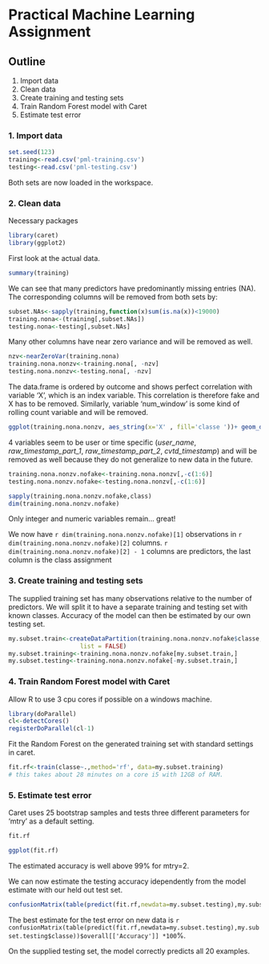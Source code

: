 Practical Machine Learning Assignment
========================================================

Outline
-------------
1. Import data
2. Clean data
3. Create training and testing sets
4. Train Random Forest model with Caret
5. Estimate test error



### 1. Import data
```r
set.seed(123)
training<-read.csv('pml-training.csv')
testing<-read.csv('pml-testing.csv')

```
Both sets are now loaded in the workspace.


### 2. Clean data
Necessary packages
```r
library(caret)
library(ggplot2)
```
First look at the actual data.
```r
summary(training)
```
We can see that many predictors have predominantly missing entries (NA). The corresponding columns will be removed from both sets by:
```r
subset.NAs<-sapply(training,function(x)sum(is.na(x))<19000)
training.nona<-(training[,subset.NAs])
testing.nona<-testing[,subset.NAs]
```
Many other columns have near zero variance and will be removed as well.
```r
nzv<-nearZeroVar(training.nona)
training.nona.nonzv<-training.nona[, -nzv]
testing.nona.nonzv<-testing.nona[, -nzv]
```

The data.frame is ordered by outcome and shows perfect correlation with variable 'X', which is an index variable. This correlation is therefore fake and X has to be removed.
Similarly, variable 'num_window' is some kind of rolling count variable and will be removed.

```r
ggplot(training.nona.nonzv, aes_string(x='X' , fill='classe '))+ geom_density(alpha=.3)
```

4 variables seem to be user or time specific (*user_name*, *raw_timestamp_part_1*, *raw_timestamp_part_2*, *cvtd_timestamp*) and will be removed as well because they do not generalize to new data in the future.

```r
training.nona.nonzv.nofake<-training.nona.nonzv[,-c(1:6)]
testing.nona.nonzv.nofake<-testing.nona.nonzv[,-c(1:6)]
```

```r
sapply(training.nona.nonzv.nofake,class)
dim(training.nona.nonzv.nofake)
```
Only integer and numeric variables remain... great! 

We now have `r dim(training.nona.nonzv.nofake)[1]` observations in `r dim(training.nona.nonzv.nofake)[2]` columns. `r dim(training.nona.nonzv.nofake)[2] - 1` columns are predictors, the last column is the class assignment

### 3. Create training and testing sets
The supplied training set has many observations relative to the number of predictors. We will split it to have a separate training and testing set with known classes. Accuracy of the model can then be estimated by our own testing set. 


```r
my.subset.train<-createDataPartition(training.nona.nonzv.nofake$classe, p = .8,
                    list = FALSE)
my.subset.training<-training.nona.nonzv.nofake[my.subset.train,]
my.subset.testing<-training.nona.nonzv.nofake[-my.subset.train,]
```
### 4. Train Random Forest model with Caret

Allow R to use 3 cpu cores if possible on a windows machine.
```r
library(doParallel)
cl<-detectCores()
registerDoParallel(cl-1)
```
Fit the Random Forest on the generated training set with standard settings in caret.
```r
fit.rf<-train(classe~.,method='rf', data=my.subset.training)
# this takes about 28 minutes on a core i5 with 12GB of RAM.
```


### 5. Estimate test error

Caret uses 25 bootstrap samples and tests three different parameters for 'mtry' as a default setting. 
```r
fit.rf
```

```r
ggplot(fit.rf)
```


The estimated accuracy is well above 99% for mtry=2.

We can now estimate the testing accuracy idependently from the model estimate with our held out test set.
```r
confusionMatrix(table(predict(fit.rf,newdata=my.subset.testing),my.subset.testing$classe))
```

The best estimate for the test error on new data is `r confusionMatrix(table(predict(fit.rf,newdata=my.subset.testing),my.subset.testing$classe))$overall[['Accuracy']] *100`%.

On the supplied testing set, the model correctly predicts all 20 examples.
